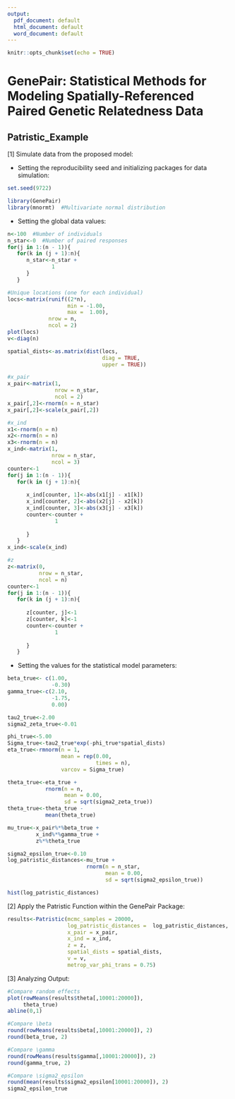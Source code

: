 ```yaml
---
output:
  pdf_document: default
  html_document: default
  word_document: default
---
```

```r
knitr::opts_chunk$set(echo = TRUE)
```
# GenePair: Statistical Methods for Modeling Spatially-Referenced Paired Genetic Relatedness Data

## Patristic_Example

[1] Simulate data from the proposed model:

* Setting the reproducibility seed and initializing packages for data simulation: 
```r
set.seed(9722)

library(GenePair)  
library(mnormt)  #Multivariate normal distribution
```

* Setting the global data values:
```r
n<-100  #Number of individuals
n_star<-0  #Number of paired responses
for(j in 1:(n - 1)){
   for(k in (j + 1):n){
      n_star<-n_star + 
              1
      }
   }

#Unique locations (one for each individual)
locs<-matrix(runif((2*n), 
                   min = -1.00, 
                   max =  1.00),  
             nrow = n,
             ncol = 2)
plot(locs)
v<-diag(n)

spatial_dists<-as.matrix(dist(locs,
                              diag = TRUE,
                              upper = TRUE))

#x_pair
x_pair<-matrix(1, 
               nrow = n_star, 
               ncol = 2)  
x_pair[,2]<-rnorm(n = n_star)
x_pair[,2]<-scale(x_pair[,2])

#x_ind
x1<-rnorm(n = n)
x2<-rnorm(n = n)
x3<-rnorm(n = n)
x_ind<-matrix(1, 
              nrow = n_star, 
              ncol = 3)  
counter<-1
for(j in 1:(n - 1)){
   for(k in (j + 1):n){
      
      x_ind[counter, 1]<-abs(x1[j] - x1[k])
      x_ind[counter, 2]<-abs(x2[j] - x2[k])
      x_ind[counter, 3]<-abs(x3[j] - x3[k])
      counter<-counter +
               1
      
      }
   }
x_ind<-scale(x_ind)

#z
z<-matrix(0, 
          nrow = n_star, 
          ncol = n)  
counter<-1
for(j in 1:(n - 1)){
   for(k in (j + 1):n){
      
      z[counter, j]<-1
      z[counter, k]<-1
      counter<-counter +
               1
      
      }
   }
```

* Setting the values for the statistical model parameters:
```r
beta_true<- c(1.00, 
              -0.30)
gamma_true<-c(2.10,
              -1.75,
              0.00)

tau2_true<-2.00
sigma2_zeta_true<-0.01

phi_true<-5.00
Sigma_true<-tau2_true*exp(-phi_true*spatial_dists)
eta_true<-rmnorm(n = 1, 
                 mean = rep(0.00, 
                            times = n), 
                 varcov = Sigma_true)

theta_true<-eta_true +
            rnorm(n = n,
                  mean = 0.00,
                  sd = sqrt(sigma2_zeta_true))
theta_true<-theta_true -
            mean(theta_true)

mu_true<-x_pair%*%beta_true +
         x_ind%*%gamma_true +
         z%*%theta_true

sigma2_epsilon_true<-0.10
log_patristic_distances<-mu_true +
                         rnorm(n = n_star,
                               mean = 0.00,
                               sd = sqrt(sigma2_epsilon_true))

hist(log_patristic_distances)
```

[2] Apply the Patristic Function within the GenePair Package:

```r
results<-Patristic(mcmc_samples = 20000,
                   log_patristic_distances =  log_patristic_distances, 
                   x_pair = x_pair, 
                   x_ind = x_ind, 
                   z = z, 
                   spatial_dists = spatial_dists,
                   v = v,
                   metrop_var_phi_trans = 0.75)
```

[3]  Analyzing Output:

```r
#Compare random effects
plot(rowMeans(results$theta[,10001:20000]),
     theta_true)
abline(0,1)

#Compare \beta
round(rowMeans(results$beta[,10001:20000]), 2)
round(beta_true, 2)

#Compare \gamma
round(rowMeans(results$gamma[,10001:20000]), 2)
round(gamma_true, 2)

#Compare \sigma2_epsilon
round(mean(results$sigma2_epsilon[10001:20000]), 2)
sigma2_epsilon_true
```